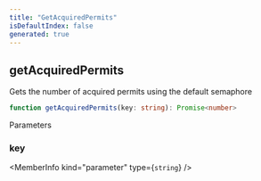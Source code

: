 ```yaml
---
title: "GetAcquiredPermits"
isDefaultIndex: false
generated: true
---
```



<!-- This file was generated from the CommandKit source. Do not modify. Instead, re-run the "docgen" script -->


## getAcquiredPermits

<GenerationInfo sourceFile="packages/commandkit/src/utils/useful-stuff/semaphore.ts" sourceLine="372" packageName="commandkit" />

Gets the number of acquired permits using the default semaphore

```ts title="Signature"
function getAcquiredPermits(key: string): Promise<number>
```
Parameters

### key

<MemberInfo kind="parameter" type={`string`} />


